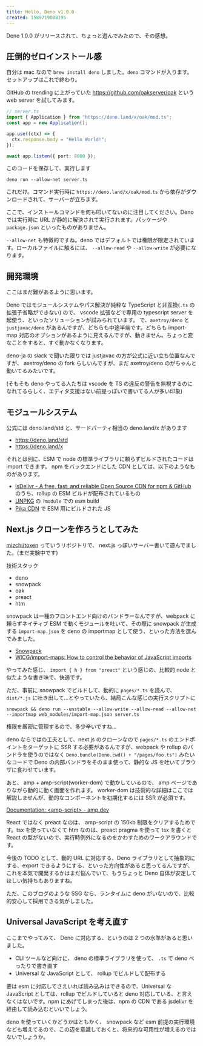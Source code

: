 ```yaml
---
title: Hello, Deno v1.0.0
created: 1589719008195
---
```


Deno 1.0.0 がリリースされて、ちょっと遊んでみたので、その感想。

## 圧倒的ゼロインストール感

自分は mac なので `brew install deno` しました。`deno` コマンドが入ります。セットアップはこれで終わり。

GitHub の trending に上がっていた https://github.com/oakserver/oak という web server を試してみます。

```ts
// server.ts
import { Application } from "https://deno.land/x/oak/mod.ts";
const app = new Application();

app.use((ctx) => {
  ctx.response.body = "Hello World!";
});

await app.listen({ port: 8000 });
```

このコードを保存して、実行します

```
deno run --allow-net server.ts
```

これだけ。コマンド実行時に `https://deno.land/x/oak/mod.ts` から依存がダウンロードされて、サーバーが立ちます。

ここで、インストールコマンドを何も叩いてないのに注目してください。Deno では実行時に URL が静的に解決されて実行されます。パッケージや `package.json` といったものがありません。

`--allow-net` も特徴的ですね。deno ではデフォルトでは権限が限定されています。ローカルファイルに触るには、 `--allow-read` や `--allow-write` が必要になります。

## 開発環境

ここはまだ難があるように思います。

Deno ではモジュールシステムやパス解決が純粋な TypeScript と非互換(`.ts` の拡張子省略ができない) ので、 vscode 拡張などで専用の typescript server を起使う、といったソリューションが試みられています。 で、`axetroy/deno` と `justjavac/deno` があるんですが、どちらも中途半端です。どちらも import-map 対応のオプションがあるように見えるんですが、動きません。ちょっと変なことをすると、すぐ動かなくなります。

deno-ja の slack で聞いた限りでは justjavac の方が公式に近い立ち位置なんですが、 axetroy/deno の fork らしいんですが、まだ axetroy/deno のがちゃんと動いてるみたいです。

(そもそも deno やってる人たちは vscode を TS の違反の警告を無視するのになれてるらしく、エディタ支援はない前提っぽいで書いてる人が多い印象)

## モジュールシステム

公式には deno.land/std と、サードパーティ相当の deno.land/x があります

- https://deno.land/std
- https://deno.land/x

それとは別に、ESM で node の標準ライブラリに頼らずビルドされたコードは import できます。 npm をバックエンドにした CDN としては、以下のようなものがあります。

- [jsDelivr \- A free, fast, and reliable Open Source CDN for npm & GitHub](https://www.jsdelivr.com/) のうち、rollup の ESM ビルドが配布されているもの
- [UNPKG](https://unpkg.com/) の `?module` での esm build
- [Pika CDN](https://www.pika.dev/cdn) で ESM 用にビルドされた JS

## Next.js クローンを作ろうとしてみた

[mizchi/toxen](https://github.com/mizchi/toxen) っていうリポジトリで、 next.js っぽいサーバー書いて遊んでました。(まだ実験中です)

技術スタック

- deno
- snowpack
- oak
- preact
- htm

snowpack は一種のフロントエンド向けのバンドラーなんですが、webpack に頼らずネイティブ ESM で動くモジュールを吐いて、その際に snowpack が生成する `import-map.json` を deno の importmap として使う、といった方法を選んでみました。

- [Snowpack](https://www.snowpack.dev/)
- [WICG/import\-maps: How to control the behavior of JavaScript imports](https://github.com/WICG/import-maps)

やってみた感じ、 `import { h } from "preact"` という感じの、比較的 node と似たような書き味で、快適です。

ただ、事前に snowpack でビルドして、動的に `pages/*.ts` を読んで、 `dist/*.js` に吐き出して…とやっていたら、結局こんな感じの実行スクリプトに

```
snowpack && deno run --unstable --allow-write --allow-read --allow-net --importmap web_modules/import-map.json server.ts
```

権限を厳密に管理するので、多少辛いですね…

deno ならではの工夫として、next.js のクローンなので `pages/*.ts` のエンドポイントをターゲットに SSR する必要があるんですが、webpack や rollup のバンドラを使うのではなく `Deno.bundle(Deno.cwd() + "/pages/foo.ts")` みたいなコードで Deno の内部バンドラをそのまま使って、静的な JS を吐いてブラウザに食わせています。

あと、 amp + amp-script(worker-dom) で動かしているので、 amp ページでありながら動的に動く画面を作れます。 worker-dom は技術的な詳細はここでは解説しませんが、動的なコンポーネントを初期化するには SSR が必須です。

[Documentation: <amp\-script> \- amp\.dev](https://amp.dev/documentation/components/amp-script/)

React ではなく preact なのは、 amp-script の 150kb 制限をクリアするためです。tsx を使っていなくて htm なのは、preact pragma を使って tsx を書くと React の型がないので、実行時例外になるのをかわすためのワークアラウンドです。

今後の TODO として、動的 URL に対応する、Deno ライブラリとして抽象的にする、export できるようにする、といった方向性があると思ってるんですが、これを本気で開発するかはまだ悩んでいて、もうちょっと Deno 自体が安定してほしい気持ちもありますね。

ただ、このブログのような SSG なら、ランタイムに deno がいないので、比較的安心して採用できる気がしました。

## Universal JavaScript を考え直す

ここまでやってみて、 Deno に対応する、というのは 2 つの水準があると思いました。

- CLI ツールなど向けに、 deno の標準ライブラリを使って、 `.ts` で deno べったりで書き直す
- Universal な JavaScript として、 rollup でビルドして配布する

要は esm に対応してさえいれば読み込みはできるので、Universal な JavaScript としては、rollup でビルドしていると deno 対応している、と言えなくはないです。npm にあげてしまった後は、npm の CDN である jsdelivr を経由して読み込むといいでしょう。

deno を使っていくかどうかはともかく、 snowpack など esm 前提の実行環境なども増えてるので、この辺を意識しておくと、将来的な可用性が増えるのではないでしょうか。
